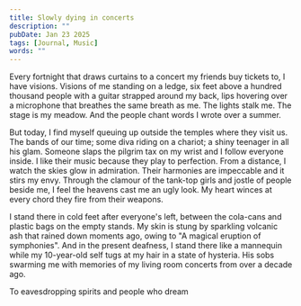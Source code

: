 ---
title: Slowly dying in concerts
description: ""
pubDate: Jan 23 2025
tags: [Journal, Music]
words: ""
---

Every fortnight that draws curtains to a concert my friends buy tickets to, I have visions. Visions of me standing on
a ledge, six feet above a hundred thousand people with a guitar strapped around my back, lips hovering over a
microphone that breathes the same breath as me. The lights stalk me. The stage is my meadow. And the people chant
words I wrote over a summer.

But today, I find myself queuing up outside the temples where they visit us. The bands of our time; some diva riding
on a chariot; a shiny teenager in all his glam.
Someone slaps the pilgrim tax on my wrist and I follow everyone inside. I like their music because they play to
perfection. From a distance, I watch the skies glow in admiration. Their harmonies are impeccable and it stirs my envy.
Through the clamour of the tank-top girls and jostle of people beside me, I feel the heavens cast me
an ugly look. My heart winces at every chord they fire from their weapons.

I stand there in cold feet after everyone's left, between the cola-cans and plastic bags on the empty stands. My skin
is stung by sparkling volcanic ash that rained down moments ago, owing to "A magical eruption of symphonies".
And in the present deafness, I stand there like a mannequin while my 10-year-old self tugs at my hair in a state of
hysteria. His sobs swarming me with memories of my living room concerts from over a decade ago.

<div class="flex w-full justify-end text-[#c4c1b9] italic mt-28">
  <p class="w-1/2">To eavesdropping spirits and people who dream</p>
</div>
